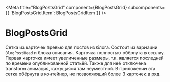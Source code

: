 
<Meta title="BlogPostsGrid" component={BlogPostsGrid} subcomponents={{ 'BlogPostsGrid.Item': BlogPostsGridItem }} />

# BlogPostsGrid

<Canvas>
  <Story name="Basic">
    <BlogPostsGrid>
      <BlogPostsGrid.Item
        slug="/blog/demo-post-6/"
        title="Заголовок статьи 6"
        thumbnail={{ src: 'assets/test-2.jpg' }}
        publishDate="04 октября 2020"
        publishDateStrict="2020-10-04"
        differenceInHours="16"
        timeToRead={12}
        description="Съешь же ещё этих мягких французских булок, да выпей чаю. Съешь же ещё этих мягких французских булок, да выпей чаю. Съешь же ещё этих мягких французских булок, да выпей чаю. Съешь же ещё этих мягких французских булок, да выпей чаю. Съешь же ещё этих мягких французских булок, да выпей чаю"
      />
      <BlogPostsGrid.Item
        slug="/blog/demo-post-5/"
        title="Заголовок статьи 5"
        thumbnail={{ src: 'assets/test-2.jpg' }}
        publishDate="02 октября 2020"
        publishDateStrict="2020-10-02"
        differenceInHours="290"
        timeToRead={8}
        description="Съешь же ещё этих мягких французских булок, да выпей чаю. Съешь же ещё этих мягких французских булок, да выпей чаю"
      />
      <BlogPostsGrid.Item
        slug="/blog/demo-post-4/"
        title="Заголовок статьи 4"
        thumbnail={{ src: 'assets/test-2.jpg' }}
        publishDate="28 сентября 2020"
        publishDateStrict="2020-09-28"
        differenceInHours="290"
        timeToRead={4}
        description="Съешь же ещё этих мягких французских булок, да выпей чаю. Съешь же ещё этих мягких французских булок, да выпей чаю. Съешь же ещё этих мягких французских булок, да выпей чаю. Съешь же ещё этих мягких французских булок, да выпей чаю. Съешь же ещё этих мягких французских булок, да выпей чаю. Съешь же ещё этих мягких французских булок, да выпей чаю. Съешь же ещё этих мягких французских булок, да выпей чаю"
      />
      <BlogPostsGrid.Item
        slug="/blog/demo-post-3/"
        title="Заголовок статьи 3"
        thumbnail={{ src: 'assets/test-2.jpg' }}
        publishDate="16 сентября 2020"
        publishDateStrict="2020-09-16"
        differenceInHours="290"
        timeToRead={10}
        description="Съешь же ещё этих мягких французских булок, да выпей чаю. Съешь же ещё этих мягких французских булок, да выпей чаю. Съешь же ещё этих мягких французских булок, да выпей чаю. Съешь же ещё этих мягких французских булок, да выпей чаю. Съешь же ещё этих мягких французских булок, да выпей чаю"
      />
      <BlogPostsGrid.Item
        slug="/blog/demo-post-2/"
        title="Заголовок статьи 2"
        thumbnail={{ src: 'assets/test-2.jpg' }}
        publishDate="04 сентября 2020"
        publishDateStrict="2020-09-04"
        differenceInHours="290"
        timeToRead={6}
        description="Съешь же ещё этих мягких французских булок, да выпей чаю. Съешь же ещё этих мягких французских булок, да выпей чаю. Съешь же ещё этих мягких французских булок, да выпей чаю. Съешь же ещё этих мягких французских булок, да выпей чаю"
      />
      <BlogPostsGrid.Item
        slug="/blog/demo-post/"
        title="Заголовок статьи"
        thumbnail={{ src: 'assets/test-2.jpg' }}
        publishDate="27 августа 2020"
        publishDateStrict="2020-08-27"
        differenceInHours="290"
        timeToRead={7}
        description="Съешь же ещё этих мягких французских булок, да выпей чаю. Съешь же ещё этих мягких французских булок, да выпей чаю. Съешь же ещё этих мягких французских булок, да выпей чаю"
      />
    </BlogPostsGrid>
  </Story>
</Canvas>

Сетка из карточек превью для постов из блога. Состоит из вариации `BlogPostHead` и блока описания. Карточка полностью обёрнута в ссылку. Первая карточка имеет увеличенные размеры, т.к. является последней по времени опубликованной статьёй. Также для неё отключена transform анимация, кажущаяся там неуместной. В приложении эта сетка обёрнута в контейнер, не позволяющий более 3 карточек в ряд.

<ArgsTable />

